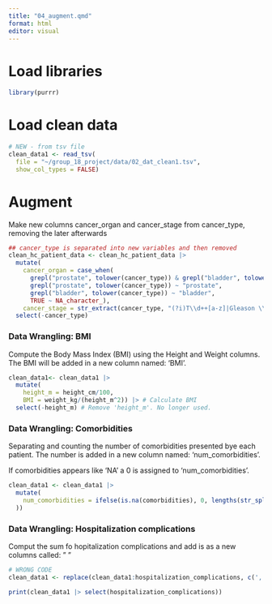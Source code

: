 ```yaml
---
title: "04_augment.qmd"
format: html
editor: visual
---
```


# Load libraries

```r
library(purrr)
```

# Load clean data

```r
# NEW - from tsv file
clean_data1 <- read_tsv(
  file = "~/group_18_project/data/02_dat_clean1.tsv",
  show_col_types = FALSE)
```

# Augment

Make new columns cancer_organ and cancer_stage from cancer_type, removing the later afterwards

```r

## cancer_type is separated into new variables and then removed 
clean_hc_patient_data <- clean_hc_patient_data |>
  mutate(
    cancer_organ = case_when(
      grepl("prostate", tolower(cancer_type)) & grepl("bladder", tolower(cancer_type)) ~       "prostate,bladder",
      grepl("prostate", tolower(cancer_type)) ~ "prostate",
      grepl("bladder", tolower(cancer_type)) ~ "bladder",
      TRUE ~ NA_character_),
    cancer_stage = str_extract(cancer_type, "(?i)T\\d++[a-z]|Gleason \\d+")) |>
  select(-cancer_type)
```

### Data Wrangling: BMI

Compute the Body Mass Index (BMI) using the Height and Weight columns. The BMI will be added in a new column named: 'BMI'.

```r
clean_data1<- clean_data1 |> 
  mutate(
    height_m = height_cm/100,
    BMI = weight_kg/(height_m^2)) |> # Calculate BMI
  select(-height_m) # Remove 'height_m'. No longer used.

```

### Data Wrangling: Comorbidities

Separating and counting the number of comorbidities presented bye each patient. The number is added in a new column named: 'num_comorbidities'.

If comorbidities appears like 'NA' a 0 is assigned to 'num_comorbidities'.

```r
clean_data1 <- clean_data1 |> 
  mutate(
    num_comorbidities = ifelse(is.na(comorbidities), 0, lengths(str_split(comorbidities, ','))
  ))

```

### Data Wrangling: Hospitalization complications

Comput the sum fo hopitalization complications and add is as a new columns called: " "

```r
# WRONG CODE
clean_data1 <- replace(clean_data1:hospitalization_complications, c(', and', ' and '), ',')

print(clean_data1 |> select(hospitalization_complications))

```
